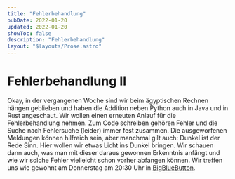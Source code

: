 ```yaml
---
title: "Fehlerbehandlung"
pubDate: 2022-01-20
updated: 2022-01-20
showToc: false
description: "Fehlerbehandlung"
layout: "$layouts/Prose.astro"
---
```




# Fehlerbehandlung II

Okay, in der vergangenen Woche sind wir beim ägyptischen Rechnen hängen geblieben und haben die Addition neben Python
auch in Java und in Rust angeschaut. Wir wollen einen erneuten Anlauf für die Fehlerbehandlung nehmen. Zum Code
schreiben gehören Fehler und die Suche nach Fehlersuche (leider) immer fest zusammen. Die ausgeworfenen Meldungen können
hilfreich sein, aber manchmal gilt auch: Dunkel ist der Rede Sinn. Hier wollen wir etwas Licht ins Dunkel bringen. Wir
schauen dann auch, was man mit dieser daraus gewonnen Erkenntnis anfängt und wie wir solche Fehler vielleicht schon
vorher abfangen können. Wir treffen uns wie gewohnt am Donnerstag am 20:30 Uhr in
[BigBlueButton](https://bbb.cyber4edu.org/b/der-0rc-8x7-4re).

